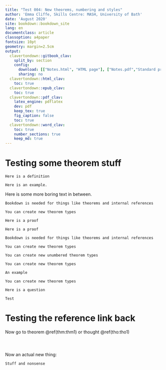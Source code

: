 ```yaml
---
title: "Test 004: New theorems, numbering and styles"
author: 'Emma Cliffe, Skills Centre: MASH, University of Bath'
date: 'August 2020'
site: bookdown::bookdown_site
lang: en
documentclass: article
classoption: a4paper
fontsize: 10pt
geometry: margin=2.5cm
output:
  clavertondown::gitbook_clav:
    split_by: section
    config:
      download: [["Notes.html", "HTML page"], ["Notes.pdf","Standard print PDF"], ["NotesClear.pdf","Clear print PDF"], ["NotesLarge.pdf","Large print PDF"], ["Notes.docx","Accessible Word document"], ["Notes.epub","Accessible EPub book" ]]
      sharing: no
  clavertondown::html_clav:
    toc: true
  clavertondown::epub_clav:
    toc: true
  clavertondown::pdf_clav:
    latex_engine: pdflatex
    dev: pdf
    keep_tex: true
    fig_caption: false
    toc: true
  clavertondown::word_clav:
    toc: true
    number_sections: true
    keep_md: true
---
```

# Testing some theorem stuff

```definition
Here is a definition
```

```example
Here is an example.
```

Here is some more boring text in between.

```theorem
Bookdown is needed for things like theorems and internal references
```

```proposition
You can create new theorem types
```

```newtheorem
Here is a proof
```

```proof
Here is a proof
```

```proposition
Bookdown is needed for things like theorems and internal references
```

```newtheorem
You can create new theorem types
```

```newtheorem
You can create new unumbered theorem types
```

```newtheorem
You can create new theorem types
```

```newtheorem
An example
```

```newtheorem
You can create new theorem types
```

```newtheorem
Here is a question
```

```solution
Test
```

# Testing the reference link back

Now go to theorem \@ref(thm:thm1) or thought \@ref(tho:tho1)

```solution
```

```definition
```

```newtheorem
```

Now an actual new thing:
```newtheorem
Stuff and nonsense
```